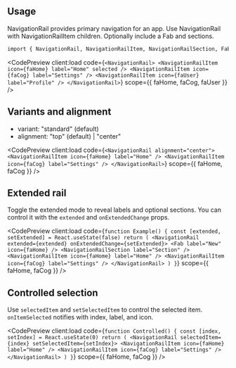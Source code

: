 ---
---


## Usage

NavigationRail provides primary navigation for an app. Use NavigationRail with NavigationRailItem children. Optionally include a Fab and sections.

```bash
import { NavigationRail, NavigationRailItem, NavigationRailSection, Fab } from "@udixio/ui-react"
```

<CodePreview client:load
             code={`
  <NavigationRail>
    <NavigationRailItem icon={faHome} label="Home" selected />
    <NavigationRailItem icon={faCog} label="Settings" />
    <NavigationRailItem icon={faUser} label="Profile" />
  </NavigationRail>
`}
             scope={{ faHome, faCog, faUser }}
/>

## Variants and alignment

- variant: "standard" (default)
- alignment: "top" (default) | "center"

<CodePreview client:load
             code={`
  <NavigationRail alignment="center">
    <NavigationRailItem icon={faHome} label="Home" />
    <NavigationRailItem icon={faCog} label="Settings" />
  </NavigationRail>
`}
             scope={{ faHome, faCog }}
/>

## Extended rail

Toggle the extended mode to reveal labels and optional sections. You can control it with the `extended` and `onExtendedChange` props.

<CodePreview client:load
             code={`
  function Example() {
    const [extended, setExtended] = React.useState(false)
    return (
      <NavigationRail extended={extended} onExtendedChange={setExtended}>
        <Fab label="New" icon={faHome} />
        <NavigationRailSection label="Section" />
        <NavigationRailItem icon={faHome} label="Home" />
        <NavigationRailItem icon={faCog} label="Settings" />
      </NavigationRail>
    )
  }
`}
             scope={{ faHome, faCog }}
/>

## Controlled selection

Use `selectedItem` and `setSelectedItem` to control the selected item. `onItemSelected` notifies with index, label, and icon.

<CodePreview client:load
             code={`
  function Controlled() {
    const [index, setIndex] = React.useState(0)
    return (
      <NavigationRail selectedItem={index} setSelectedItem={setIndex}>
        <NavigationRailItem icon={faHome} label="Home" />
        <NavigationRailItem icon={faCog} label="Settings" />
      </NavigationRail>
    )
  }
`}
             scope={{ faHome, faCog }}
/>